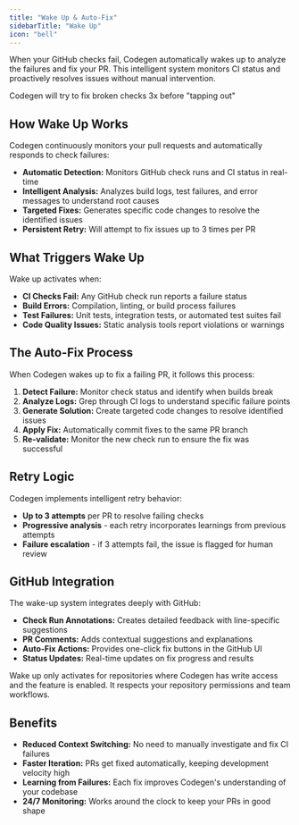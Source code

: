 ```yaml
---
title: "Wake Up & Auto-Fix"
sidebarTitle: "Wake Up"
icon: "bell"
---
```


When your GitHub checks fail, Codegen automatically wakes up to analyze the failures and fix your PR. This intelligent system monitors CI status and proactively resolves issues without manual intervention.

<Tip>Codegen will try to fix broken checks 3x before "tapping out"</Tip>

## How Wake Up Works

Codegen continuously monitors your pull requests and automatically responds to check failures:

- **Automatic Detection:** Monitors GitHub check runs and CI status in real-time
- **Intelligent Analysis:** Analyzes build logs, test failures, and error messages to understand root causes
- **Targeted Fixes:** Generates specific code changes to resolve the identified issues
- **Persistent Retry:** Will attempt to fix issues up to 3 times per PR

## What Triggers Wake Up

Wake up activates when:

- **CI Checks Fail:** Any GitHub check run reports a failure status
- **Build Errors:** Compilation, linting, or build process failures
- **Test Failures:** Unit tests, integration tests, or automated test suites fail
- **Code Quality Issues:** Static analysis tools report violations or warnings

## The Auto-Fix Process

When Codegen wakes up to fix a failing PR, it follows this process:

1. **Detect Failure:** Monitor check status and identify when builds break
2. **Analyze Logs:** Grep through CI logs to understand specific failure points
3. **Generate Solution:** Create targeted code changes to resolve identified issues
4. **Apply Fix:** Automatically commit fixes to the same PR branch
5. **Re-validate:** Monitor the new check run to ensure the fix was successful

## Retry Logic

Codegen implements intelligent retry behavior:

- **Up to 3 attempts** per PR to resolve failing checks
- **Progressive analysis** - each retry incorporates learnings from previous attempts
- **Failure escalation** - if 3 attempts fail, the issue is flagged for human review

## GitHub Integration

The wake-up system integrates deeply with GitHub:

- **Check Run Annotations:** Creates detailed feedback with line-specific suggestions
- **PR Comments:** Adds contextual suggestions and explanations
- **Auto-Fix Actions:** Provides one-click fix buttons in the GitHub UI
- **Status Updates:** Real-time updates on fix progress and results

<Note>
  Wake up only activates for repositories where Codegen has write access and the
  feature is enabled. It respects your repository permissions and team
  workflows.
</Note>

## Benefits

- **Reduced Context Switching:** No need to manually investigate and fix CI failures
- **Faster Iteration:** PRs get fixed automatically, keeping development velocity high
- **Learning from Failures:** Each fix improves Codegen's understanding of your codebase
- **24/7 Monitoring:** Works around the clock to keep your PRs in good shape

